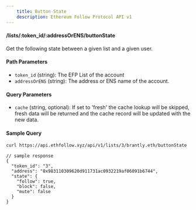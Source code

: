 ```yaml
---
    title: Button State
    description: Ethereum Follow Protocol API v1
---
```


#### /lists/\:token_id/\:addressOrENS/buttonState
Get the following state between a given list and a given user. 

#### Path Parameters
- `token_id` (string): The EFP List of the account
- `addressOrENS` (string): The address or ENS name of the account.

#### Query Parameters
- `cache` (string, optional): If set to 'fresh' the cache lookup will be skipped, fresh data will be returned and the cache record will be updated with the new data.

#### Sample Query
```sh
curl https://api.ethfollow.xyz/api/v1/lists/3/brantly.eth/buttonState
```

```jsonc
// sample response
{
  "token_id": "3",
  "address": "0x983110309620d911731ac0932219af06091b6744",
  "state": {
    "follow": true,
    "block": false,
    "mute": false
  }
}
```